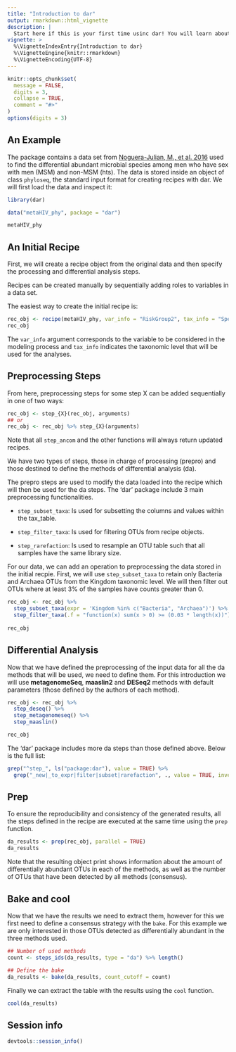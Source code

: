```yaml
---
title: "Introduction to dar"
output: rmarkdown::html_vignette
description: |
  Start here if this is your first time usinc dar! You will learn about basic usage, steps, exploration and bakes.  
vignette: >
  %\VignetteIndexEntry{Introduction to dar}
  %\VignetteEngine{knitr::rmarkdown}
  %\VignetteEncoding{UTF-8}
---
```


```r
knitr::opts_chunk$set(
  message = FALSE,
  digits = 3,
  collapse = TRUE,
  comment = "#>"
)
options(digits = 3)
```

## An Example 

The package contains a data set from [Noguera-Julian, M., et al. 2016](https://doi.org/10.1016/j.ebiom.2016.01.032) used to find the differential abundant microbial species among men who have sex with men (MSM) and non-MSM (hts). The data is stored inside an object of class `phyloseq`, the standard input format for creating recipes with dar. We will first load the data and inspect it:

```r
library(dar)

data("metaHIV_phy", package = "dar")

metaHIV_phy
```

## An Initial Recipe

First, we will create a recipe object from the original data and then specify the processing and differential analysis steps.

Recipes can be created manually by sequentially adding roles to variables in a data set.

The easiest way to create the initial recipe is:

```r
rec_obj <- recipe(metaHIV_phy, var_info = "RiskGroup2", tax_info = "Species") 
rec_obj
```

The `var_info` argument corresponds to the variable to be considered in the modeling process and `tax_info` indicates the taxonomic level that will be used for the analyses.

## Preprocessing Steps

From here, preprocessing steps for some step X can be added sequentially in one of two ways:

```r
rec_obj <- step_{X}(rec_obj, arguments)   
## or
rec_obj <- rec_obj %>% step_{X}(arguments)
```

Note that all `step_ancom` and the other functions will always return updated recipes. 

We have two types of steps, those in charge of processing (prepro) and those destined to define the methods of differential analysis (da). 

The prepro steps are used to modify the data loaded into the recipe which will then be used for the da steps. The 'dar' package include 3 main preprocessing functionalities.

- `step_subset_taxa`: Is used for subsetting the columns and values within the tax_table.

- `step_filter_taxa`: Is used for filtering OTUs from recipe objects. 

- `step_rarefaction`: Is used to resample an OTU table such that all samples have the same library size.

For our data, we can add an operation to preprocessing the data stored in the initial recpie. First, we will use `step_subset_taxa` to retain only Bacteria and Archaea OTUs from the Kingdom taxonomic level. We will then filter out OTUs where at least 3% of the samples have counts greater than 0. 

```r
rec_obj <- rec_obj %>% 
  step_subset_taxa(expr = 'Kingdom %in% c("Bacteria", "Archaea")') %>% 
  step_filter_taxa(.f = "function(x) sum(x > 0) >= (0.03 * length(x))")
  
rec_obj
```

## Differential Analysis

Now that we have defined the preprocessing of the input data for all the da methods that will be used, we need to define them. For this introduction we will use __metagenomeSeq__, __maaslin2__ and __DESeq2__ methods with default parameters (those defined by the authors of each method).

```r
rec_obj <- rec_obj %>% 
  step_deseq() %>% 
  step_metagenomeseq() %>% 
  step_maaslin()

rec_obj
```

The 'dar' package includes more da steps than those defined above. Below is the full list:

```r
grep("^step_", ls("package:dar"), value = TRUE) %>% 
  grep("_new|_to_expr|filter|subset|rarefaction", ., value = TRUE, invert = TRUE)
```

## Prep 

To ensure the reproducibility and consistency of the generated results, all the steps defined in the recipe are executed at the same time using the `prep` function.

```r
da_results <- prep(rec_obj, parallel = TRUE)
da_results
```

Note that the resulting object print shows information about the amount of differentially abundant OTUs in each of the methods, as well as the number of OTUs that have been detected by all methods (consensus).

## Bake and cool 

Now that we have the results we need to extract them, however for this we first need to define a consensus strategy with the `bake`. For this example we are only interested in those OTUs detected as differentially abundant in the three methods used.

```r
## Number of used methods
count <- steps_ids(da_results, type = "da") %>% length()

## Define the bake 
da_results <- bake(da_results, count_cutoff = count)
```

Finally we can extract the table with the results using the `cool` function.

```r
cool(da_results)
```

## Session info

```r
devtools::session_info()
```


